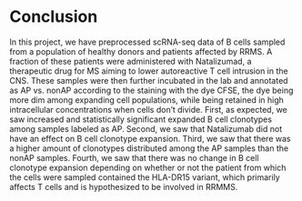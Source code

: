 # Conclusion

In this project, we have preprocessed scRNA-seq data of B cells sampled from a
population of healthy donors and patients affected by RRMS. A fraction of these
patients were administered with Natalizumad, a therapeutic drug for MS aiming to
lower autoreactive T cell intrusion in the CNS. These samples were then further
incubated in the lab and annotated as AP vs. nonAP according to the staining
with the dye CFSE, the dye being more dim among expanding cell populations,
while being retained in high intracellular concentrations when cells don't
divide. First, as expected, we saw increased and statistically significant
expanded B cell clonotypes among samples labeled as AP. Second, we saw that
Natalizumab did not have an effect on B cell clonotype expansion. Third, we saw
that there was a higher amount of clonotypes distributed among the AP samples
than the nonAP samples. Fourth, we saw that there was no change in B cell clonotype
expansion depending on whether or not the patient from which the cells were
sampled contained the HLA-DR15 variant, which primarily affects T cells and is
hypothesized to be involved in RRMMS.